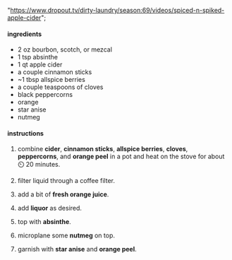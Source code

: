   "https://www.dropout.tv/dirty-laundry/season:69/videos/spiced-n-spiked-apple-cider";

#### ingredients

- 2 oz bourbon, scotch, or mezcal
- 1 tsp absinthe
- 1 qt apple cider
- a couple cinnamon sticks
- ~1 tbsp allspice berries
- a couple teaspoons of cloves
- black peppercorns
- orange
- star anise
- nutmeg

#### instructions

1. combine **cider**, **cinnamon sticks**, **allspice berries**, **cloves**, **peppercorns**, and **orange peel** in a pot and heat on the stove for about ⏲️ 20 minutes.

1. filter liquid through a coffee filter.

1. add a bit of **fresh orange juice**.

1. add **liquor** as desired.

1. top with **absinthe**.

1. microplane some **nutmeg** on top.

1. garnish with **star anise** and **orange peel**.
